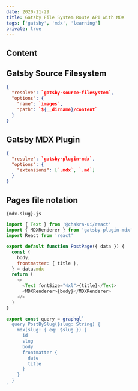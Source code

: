 ```yaml
---
date: 2020-11-29
title: Gatsby File System Route API with MDX
tags: ['gatsby', 'mdx', 'learning']
private: true
---
```


## Content

## Gatsby Source Filesystem

```json
{
  "resolve": `gatsby-source-filesystem`,
  "options": {
    "name": `images`,
    "path": `${__dirname}/content`
  }
}
```

## Gatsby MDX Plugin

```json
{
  "resolve": `gatsby-plugin-mdx`,
  "options": {
    "extensions": [`.mdx`, `.md`]
  }
}
```

## Pages file notation

```
{mdx.slug}.js
```

```js
import { Text } from '@chakra-ui/react'
import { MDXRenderer } from 'gatsby-plugin-mdx'
import React from 'react'

export default function PostPage({ data }) {
  const {
    body,
    frontmatter: { title },
  } = data.mdx
  return (
    <>
      <Text fontSize="4xl">{title}</Text>
      <MDXRenderer>{body}</MDXRenderer>
    </>
  )
}

export const query = graphql`
  query PostBySlug($slug: String) {
    mdx(slug: { eq: $slug }) {
      id
      slug
      body
      frontmatter {
        date
        title
      }
    }
  }
`
```
